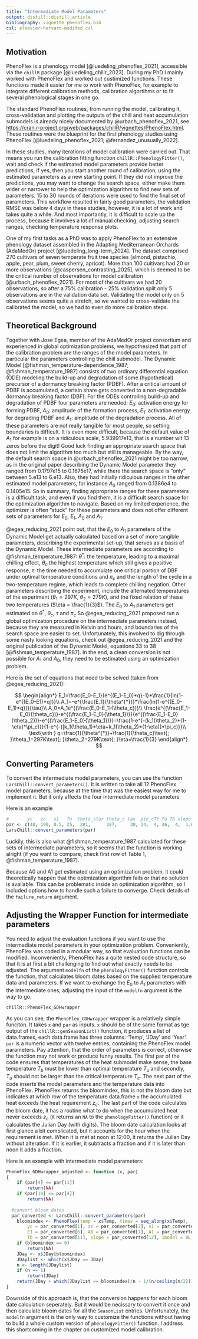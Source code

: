 ```yaml
---
title: "Intermediate Model Parameters"
output: distill::distill_article
bibliography: vignette_phenoflex.bib
csl: elsevier-harvard-modifed.csl
---
```


## Motivation

PhenoFlex is a phenology model [@luedeling_phenoflex_2021], accessible via the `chillR` package [@luedeling_chillr_2023]. During my PhD I mainly worked with PhenoFlex and worked out custimized functions. These functions made it easier for me to work with PhenoFlex, for example to integrate different calibration methods, calibration algortihms or to fit several phenological stages in one go. 

The standard PhenoFlex routines, from running the model, calibrating it, cross-validation and plotting the outputs of the chill and heat accumulation submodels is already nicely documented by @urbach_phenoflex_2021, see <https://cran.r-project.org/web/packages/chillR/vignettes/PhenoFlex.html>. These routines were the blueprint for the first phenology studies using PhenoFlex [@luedeling_phenoflex_2021; @fernandez_unusually_2022]. 

In these studies, many iterations of model calibration were carried out. That means you run the calibration fitting function `chillR::PhenologyFitter()`, wait and check if the estimated model parameters provide better predictions, if yes, then you start another round of calibration, using the estimated parameters as a new starting point. If they did not improve the predictions, you may want to change the search space, either make them wider or narrower to help the optimization algorithm to find new sets of parameters. 15 to 30 rounds of iterations were used to find the final set of parameters. This workflow resulted in fairly good parameters, the validation RMSE was below 4 days in these studies, however, it is a lot of work and takes quite a while. And most importantly, it is difficult to scale up the process, because it involves a lot of manual checking, adjusting search ranges, checking temperature response plots. 

One of my first tasks as a PhD was to apply PhenoFlex to an extensive phenology dataset assembled in the Adapting Mediterranean Orchards (AdaMedOr) project [@luedeling_long-term_2024]. The dataset comprised 270 cultivars of seven temperate fruit tree species (almond, pistachio, apple, pear, plum, sweet cherry, apricot). More than 100 cultivars had 20 or more observations [@caspersen_contrasting_2025], which is deemed to be the critical number of observations for model calibration [@urbach_phenoflex_2021]. For most of the cultivars we had 20 observations, so after a 75% calibration - 25% validation split only 5 observations are in the validation data set. Validating the model only on 5 observations seems quite a stretch, so we wanted to cross-validate the calibrated the model, so we had to even do more calibration steps.

## Theoretical Background

Together with Jose Egea, member of the AdaMedOr project consortium and experienced in global optimization problems, we hypothesized that part of the calibration problem are the ranges of the model parameters. In particular the parameters controlling the chill submodel. The Dynamic Model [@fishman_temperature-dependence_1987; @fishman_temperature_1987] consists of two ordinary differential equation (ODE) modeling the build-up and degradation of some (hypothetical) precursor of a dormancy breaking factor (PDBF). After a critical amount of PDBF is accumulated, a certain share gets converted to a non-degradable dormancy breaking factor (DBF). For the ODEs controlling build-up and degradation of PDBF four parameters are needed: $E_0$: activation energy for forming PDBF, $A_0$: amplitude of the formation process, $E_1$: activation energy for degrading PDBF and $A_1$: amplitude of the degradation process. All of these parameters are not really tangible for most people, so setting boundaries is difficult. It is even more difficult, because the default value of $A_1$ for example is on a ridiculous scale, 5.939917e13, that is a number wit 13 zeros before the digit! Good luck finding an appropriate search space that does not limit the algorithm too much but still is manageable. By the way, the default search space in @urbach_phenoflex_2021 might be too narrow, as in the original paper describing the Dynamic Model parameter they ranged from 0.1797e15 to 0.1875e17, while there the search space is "only" between 5.e13 to 6.e13. Also, they had initially ridiculous ranges in the other estimated model parameters, for instance $A_0$ ranged from 0.1386e4 to 0.1405e15. So in summary, finding appropriate ranges for these parameters is a difficult task, and even if you find them, it is a difficult search space for the optimization algorithm to navigate. Based on my limited experience, the optimizer is often "stuck" for these parameters and does not offer different sets of parameters for $E_0$, $E_1$, $A_0$ and $A_1$.

@egea_reducing_2021 point out, that the $E_0$ to $A_1$ parameters of the Dynamic Model get actually calculated based on a set of more tangible parameters, describing the experimental set-up, that serves as a basis of the Dynamic Model. These intermediate parameters are according to @fishman_temperature_1987: $\theta^{*}$: the temperature, leading to a maximal chilling effect, $\theta_c$ the highest temperature which still gives a positive response, $\tau$: the time needed to accumulate one critical portion of DBF under optimal temperature conditions and $\pi_c$ and the length of the cycle in a two-temperature regime, which leads to complete chilling negation. 
Other parameters describing the experiment, include the alternated temperatures of the experiment ($\theta_1=297K$, $\theta_2=279K$), and the fixed relation of these two temperatures ($\eta = \frac{1}{3}$). The $E_0$ to $A_1$ parameters get estimated on $\theta^{*}$, $\theta_c$, $\tau$ and $\pi_c$ So @egea_reducing_2021 proposed run a global optimization procedure on the intermediate parameters instead, because they are measured in Kelvin and hours, and boundaries of the search space are easier to set. Unfortunately, this involved to dig through some nasty looking equations, check out @egea_reducing_2021 and the original publication of the Dynamic Model, equations 33 to 38 [@fishman_temperature_1987]. In the end, a clean conversion is not possible for $A_1$ and $A_0$, they need to be estimated using an optimization problem.

Here is the set of equations that need to be solved (taken from @egea_reducing_2021):

$$
\begin{align*}
E_1=\frac{E_0-E_1}{e^{(E_1-E_0)*q}-1}*\frac{1}{ln(1-e^{(E_0-E1)*q})}\\
A_1=-e^{\frac{E_1}{\theta^{*}}}*\frac{ln(1-e^{(E_0-E_1)*q})}{\tau}\\
A_0=A_1e^{(\frac{E_0-E_1}{\theta_c})}\\
\frac{e^{(\frac{E_1-E_0}{\theta_c})}-e^{(\frac{E_1-E_0}{\theta_1})}}{e^{(\frac{E_1-E_0}{\theta_2})}-e^{(\frac{E_1-E_0}{\theta_1})}}=\frac{1-e^{-(k_1(\theta_2)*(1-\eta)*\pi_c)}}{1-e^{-([k_1(\theta_1)*\eta+k_1(\theta_2)*(1-\eta)]*\pi_c)}}\\
\text{with } q=\frac{1}{\theta^{*}}+\frac{1}{\theta_c}\text{; }\theta_1=297K\text{; }\theta_2=279K\text{; }\eta=\frac{1}{3}
\end{align*}
$$

## Converting Parameters

To convert the intermediate model parameters, you can use the function `LarsChill::convert_parameters()`. It is written to take all 12 PhenoFlex model parameters, because at the time that was the easiest way for me to implement it. But it only affects the four intermediate model parameters

Here is an example

```r
#       yc   zc   s1   Tu  theta_star theta_c tau  pie_cTf Tu Tb slope
par <- c(40, 190, 0.5, 25,  281,      287,     30, 24,  4, 36,  4,  1.60)
LarsChill::convert_parameters(par)

```

Luckily, this is also what @fishman_temperature_1987 calculated for these sets of intermediate parameters, so it seems that the function is working alright (if you want to compare, check first row of Table 1, @fishman_temperature_1987).

Because A0 and A1 get estimated using an optimization problem, it could theoretically happen that the optimization algorithm fails or that no solution is available. This can be problematic inside an optimization algorithm, so I included options how to handle such a failure to converge. Check details of the `failure_return` argument.


## Adjusting the Wrapper Function for intermediate parameters

You need to adjust the evaluation functions if you want to use the intermediate model parameters in your optimization problem. Conveniently, PhenoFlex was coded in a modular way, so that evaluation functions can be modified. Inconveniently, PhenoFlex has a quite nested code structure, so that it is at first a bit challenging to find out what exactly needs to be adjusted. The argument `modelfn` of the `phenologyFitter()` function controls the function, that calculates bloom dates based on the supplied temperature data and parameters. If we want to exchange the $E_0$ to $A_1$ parameters with the intermediate ones, adjusting the input of the `modelfn` argument is the way to go. 

```r

chillR::PhenoFlex_GDHwrapper

```
As you can see, the `PhenoFlex_GDHwrapper` wrapper is a relatively simple funciton. It takes `x` and `par` as inputs. `x` should be of the same format as tge output of the `chillR::genSeasonList()` function, it produces a list of data.frames, each data.frame has three columns: 'Temp', 'JDay' and 'Year'. `par` is a numeric vector with twelve entries, containing the PhenoFlex model parameters. Pay attention, that the order of parameters is correct, otherwise the function may not work or produce funny results. The first par of the code ensures that temperatures of the heat submodel make sense, the base temperature $T_b$ must be lower than optimal temperature $T_u$ and secondly, $T_u$ should not be larger than the critical temperature $T_c$. The next part of the code inserts the model parameters and the temperature data into PhenoFlex. PhenoFlex returns the bloomindex, this is not the bloom date but indicates at which row of the temperature data.frame `x` the accumulated heat exceeds the heat requirement $z_c$. The last part of the code calculates the bloom date, it has a routine what to do when the accumulated heat never exceeds $z_c$ (it returns an `NA` to the `phenologyFitter()` function) or it calculates the Julian Day (with digits). The bloom date calculation looks at first glance a bit complicated, but it accounts for the hour when the requirement is met. When it is met at noon at 12:00, it returns the Julian Day without alteration. If it is earlier, it subtracts a fraction and if it is later than noon it adds a fraction. 

Here is an example with intermediate model parameters:


```r

PhenoFlex_GDHwrapper_adjusted <- function (x, par) 
{
    if (par[4] <= par[11]) 
        return(NA)
    if (par[10] <= par[4]) 
        return(NA)
  
  #convert bloom dates
  par_converted <- LarsChill::convert_parameters(par)
    bloomindex <- PhenoFlex(temp = x$Temp, times = seq_along(x$Temp), 
        yc = par_converted[1], zc = par_converted[2], s1 = par_converted[3], Tu = par_converted[4], E0 = par_converted[5], 
        E1 = par_converted[6], A0 = par_converted[7], A1 = par_converted[8], Tf = par_converted[9], Tc = par_converted[10], 
        Tb = par_converted[11], slope = par_converted[12], Imodel = 0L, basic_output = TRUE)$bloomindex
    if (bloomindex == 0) 
        return(NA)
    JDay <- x$JDay[bloomindex]
    JDaylist <- which(x$JDay == JDay)
    n <- length(JDaylist)
    if (n == 1) 
        return(JDay)
    return(JDay + which(JDaylist == bloomindex)/n - 1/(n/ceiling(n/2)))
}
```
Downside of this approach is, that the conversion happens for each bloom date calculation seperately. But it would be necissary to convert it once and then calculate bloom dates for all the `SeasonList` entries. Unfortunately, the `modelfn` argument is the only way to customize the functions without having to build a whole custom version of `phenologyFitter()` function. I address this shortcoming in the chapter on customized model calibration. 